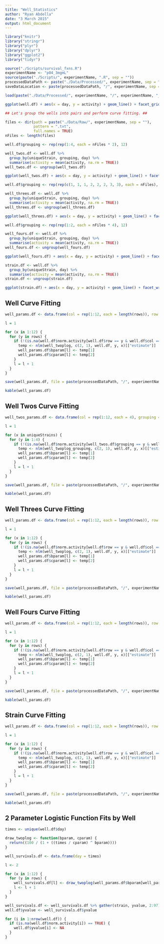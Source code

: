```yaml
---
title: "Well_Statistics"
author: "Ryan Abdella"
date: "3 March 2015"
output: html_document
---
```


```r

library("knitr")
library("stringr")
library("plyr")
library("dplyr")
library("ggplot2")
library("tidyr")

source("./Scripts/survival_fxns.R")
experimentName <- "p04_3mgmL"
source(paste("./Scripts/", experimentName, ".R", sep = ""))
processedDataPath <- paste("./Data/Processed/", experimentName, sep = "")
saveDataLocation <- paste(processedDataPath, "/", experimentName, sep = "")

load(paste("./Data/Processed/", experimentName, "/", experimentName, "_Well.Rda", sep = ""))

ggplot(well.df) + aes(x = day, y = activity) + geom_line() + facet_grid(row ~ uniqueStrain) + presentation

```

```r

## Let's group the wells into pairs and perform curve fitting. ##

files <- dir(path = paste("./Data/Raw/", experimentName, sep = ""), 
             pattern = ".txt", 
             full.names = TRUE)
nFiles <- length(files)

well.df$grouping <- rep(rep(1:4, each = nFiles * 2), 12)

well_twos.df <- well.df %>%
  group_by(uniqueStrain, grouping, day) %>%
  summarise(activity = mean(activity, na.rm = TRUE))
well_twos.df <- ungroup(well_twos.df)

ggplot(well_twos.df) + aes(x = day, y = activity) + geom_line() + facet_grid(grouping ~ uniqueStrain) + presentation

```

```r

well.df$grouping <- rep(rep(c(1, 1, 1, 2, 2, 2, 3, 3), each = nFiles), 12)

well_threes.df <- well.df %>%
  group_by(uniqueStrain, grouping, day) %>%
  summarise(activity = mean(activity, na.rm = TRUE))
well_threes.df <- ungroup(well_threes.df)

ggplot(well_threes.df) + aes(x = day, y = activity) + geom_line() + facet_grid(grouping ~ uniqueStrain) + presentation

```

```r

well.df$grouping <- rep(rep(1:2, each = nFiles * 4), 12)

well_fours.df <- well.df %>%
  group_by(uniqueStrain, grouping, day) %>%
  summarise(activity = mean(activity, na.rm = TRUE))
well_fours.df <- ungroup(well_fours.df)

ggplot(well_fours.df) + aes(x = day, y = activity) + geom_line() + facet_grid(grouping ~ uniqueStrain) + presentation

```

```r

strain.df <- well.df %>%
  group_by(uniqueStrain, day) %>%
  summarise(activity = mean(activity, na.rm = TRUE))
strain.df <- ungroup(strain.df)

ggplot(strain.df) + aes(x = day, y = activity) + geom_line() + facet_wrap( ~ uniqueStrain) + presentation

```

## Well Curve Fitting ##

```r

well_params.df <- data.frame(col = rep(1:12, each = length(rows)), row = rep(rows, nStrains), bparam = rep(0, nStrains * replicates), cparam = rep(0, nStrains * replicates))

l = 1

for (x in 1:12) {
  for (y in rows) {
    if (!(is.na(well.df$norm.activity[well.df$row == y & well.df$col == x]))[1] == TRUE) {
      temp <- nlm(well_twoplog, c(2, 1), well.df, y, x)[["estimate"]]
      well_params.df$bparam[l] <- temp[1]
      well_params.df$cparam[l] <- temp[2]
    }
    l = l + 1
  }
}

save(well_params.df, file = paste(processedDataPath, "/", experimentName, "_Well_Params.Rda", sep = ""), ascii = TRUE)

kable(well_params.df)

```

## Well Twos Curve Fitting ##

```r

well_twos_params.df <- data.frame(col = rep(1:12, each = 4), grouping = rep(1:4, nStrains), bparam = rep(0, nStrains * 4), cparam = rep(0, nStrains * 4))

l = 1

for (x in uniqueStrains) {
  for (y in 1:4) {
    if (!(is.na(well.df$norm.activity[well_twos.df$grouping == y & well_twos.df$uniqueStrain == x]))[1] == TRUE) {
      temp <- nlm(well_twoplog_grouping, c(2, 1), well.df, y, x)[["estimate"]]
      well_params.df$bparam[l] <- temp[1]
      well_params.df$cparam[l] <- temp[2]
    }
    l = l + 1
  }
}

save(well_params.df, file = paste(processedDataPath, "/", experimentName, "_Well_Params.Rda", sep = ""), ascii = TRUE)

kable(well_params.df)

```

## Well Threes Curve Fitting ##

```r

well_params.df <- data.frame(col = rep(1:12, each = length(rows)), row = rep(rows, nStrains), bparam = rep(0, nStrains * replicates), cparam = rep(0, nStrains * replicates))

l = 1

for (x in 1:12) {
  for (y in rows) {
    if (!(is.na(well.df$norm.activity[well.df$row == y & well.df$col == x]))[1] == TRUE) {
      temp <- nlm(well_twoplog, c(2, 1), well.df, y, x)[["estimate"]]
      well_params.df$bparam[l] <- temp[1]
      well_params.df$cparam[l] <- temp[2]
    }
    l = l + 1
  }
}

save(well_params.df, file = paste(processedDataPath, "/", experimentName, "_Well_Params.Rda", sep = ""), ascii = TRUE)

kable(well_params.df)

```

## Well Fours Curve Fitting ##

```r

well_params.df <- data.frame(col = rep(1:12, each = length(rows)), row = rep(rows, nStrains), bparam = rep(0, nStrains * replicates), cparam = rep(0, nStrains * replicates))

l = 1

for (x in 1:12) {
  for (y in rows) {
    if (!(is.na(well.df$norm.activity[well.df$row == y & well.df$col == x]))[1] == TRUE) {
      temp <- nlm(well_twoplog, c(2, 1), well.df, y, x)[["estimate"]]
      well_params.df$bparam[l] <- temp[1]
      well_params.df$cparam[l] <- temp[2]
    }
    l = l + 1
  }
}

save(well_params.df, file = paste(processedDataPath, "/", experimentName, "_Well_Params.Rda", sep = ""), ascii = TRUE)

kable(well_params.df)

```

## Strain Curve Fitting ##

```r

well_params.df <- data.frame(col = rep(1:12, each = length(rows)), row = rep(rows, nStrains), bparam = rep(0, nStrains * replicates), cparam = rep(0, nStrains * replicates))

l = 1

for (x in 1:12) {
  for (y in rows) {
    if (!(is.na(well.df$norm.activity[well.df$row == y & well.df$col == x]))[1] == TRUE) {
      temp <- nlm(well_twoplog, c(2, 1), well.df, y, x)[["estimate"]]
      well_params.df$bparam[l] <- temp[1]
      well_params.df$cparam[l] <- temp[2]
    }
    l = l + 1
  }
}

save(well_params.df, file = paste(processedDataPath, "/", experimentName, "_Well_Params.Rda", sep = ""), ascii = TRUE)

kable(well_params.df)

```

## 2 Parameter Logistic Function Fits by Well ##

```r

times <- unique(well.df$day)

draw_twoplog <- function(bparam, cparam) {
  return((100 / (1 + ((times / cparam) ^ bparam))))
}

well_survivals.df <- data.frame(day = times)

l <- 2

for (x in 1:12) {
  for (y in rows) {
    well_survivals.df[l] <- draw_twoplog(well_params.df$bparam[well_params.df$col == x & well_params.df$row == y], well_params.df$cparam[well_params.df$col == x & well_params.df$row == y])
    l <- l + 1
  }
}

well_survivals.df <- well_survivals.df %>% gather(strain, yvalue, 2:97)
well.df$yvalue <- well_survivals.df$yvalue

for (i in 1:nrow(well.df)) {
  if (is.na(well.df$norm.activity[i]) == TRUE) {
    well.df$yvalue[i] <- NA
  }
}

```